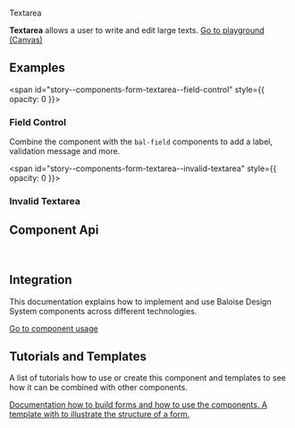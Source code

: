 
<bal-doc-banner id="story--components-form-textarea--basic" >Textarea</bal-doc-banner>

<bal-doc-lead>
  <b>Textarea</b> allows a user to write and edit large texts.
</bal-doc-lead>

<Canvas withSource="open">
  <Story id="components-form-textarea--basic" />
</Canvas>

<bal-doc-app>
  <bal-button-group class="mb-large" position="center">
    <a class="button is-primary" href="?path=/story/components-form-textarea--basic">
      Go to playground (Canvas)
    </a>
    <bal-doc-stackblitz framework="angular" template={Basic.parameters.docs.source.code} modules="textarea"></bal-doc-stackblitz>
    <bal-doc-stackblitz framework="html" template={Basic.parameters.docs.source.code} modules="textarea"></bal-doc-stackblitz>
  </bal-button-group>
</bal-doc-app>

## Examples

<span id="story--components-form-textarea--field-control" style={{ opacity: 0 }}></span>

### Field Control

Combine the component with the `bal-field` components to add a label, validation message and more.

<Canvas>
  <Story id="components-form-textarea--field-control" />
</Canvas>

<span id="story--components-form-textarea--invalid-textarea" style={{ opacity: 0 }}></span>

### Invalid Textarea

<Canvas>
  <Story id="components-form-textarea--invalid-textarea" />
</Canvas>

## Component Api

<Description markdown={readme} />

<br />

## Integration

This documentation explains how to implement and use Baloise Design System components across different technologies.

<a class="button is-primary" href="?path=/docs/development-components--page">
  Go to component usage
</a>

## Tutorials and Templates

A list of tutorials how to use or create this component and templates to see how it can
be combined with other components.


<bal-doc-link-list one-column>
  <a href="?path=/story/implementation-form--page">
    <bal-doc-link-list-item image={IconDocument} subject="Form Tutorial">
      Documentation how to build forms and how to use the components.
    </bal-doc-link-list-item>
  </a>
  <a href="?path=/story/design-common-templates--contact-form">
    <bal-doc-link-list-item image={IconAccount} subject="Template Contact Form">
      A template with to illustrate the structure of a form.
    </bal-doc-link-list-item>
  </a>
</bal-doc-link-list>


<Description markdown={testing} />

<bal-doc-github link="/components/form/bal-textarea/stories/bal-textarea.docs.mdx"></bal-doc-github>
